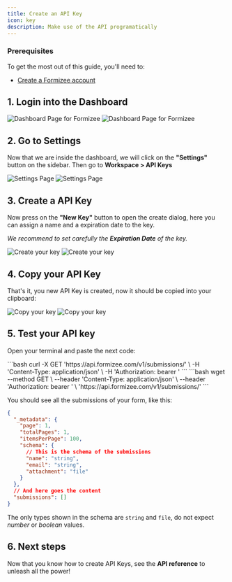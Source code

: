 ```yaml
---
title: Create an API Key
icon: key
description: Make use of the API programatically
---
```


### Prerequisites
To get the most out of this guide, you'll need to:

* [Create a Formizee account](https://dashboard.formizee.com)

## 1. Login into the Dashboard

<Frame>
  <img className="block dark:hidden" src="../assets/guides/create-an-api-key/1-light.png" alt="Dashboard Page for Formizee" />
  <img className="hidden dark:block" src="../assets/guides/create-an-api-key/1-dark.png"  alt="Dashboard Page for Formizee"/>
</Frame>

## 2. Go to Settings
Now that we are inside the dashboard, we will click on the **"Settings"** button on the sidebar.
Then go to **Workspace > API Keys**

<Frame>
  <img className="block dark:hidden" src="../assets/guides/create-an-api-key/2-light.png" alt="Settings Page" />
  <img className="hidden dark:block" src="../assets/guides/create-an-api-key/2-dark.png"  alt="Settings Page"/>
</Frame>

## 3. Create a API Key
Now press on the **"New Key"** button to open the create dialog, here you can assign a name and a expiration date to the key.

_We recommend to set carefully the **Expiration Date** of the key._

<Frame>
  <img className="block dark:hidden" src="../assets/guides/create-an-api-key/3-light.png" alt="Create your key" />
  <img className="hidden dark:block" src="../assets/guides/create-an-api-key/3-dark.png"  alt="Create your key"/>
</Frame>

## 4. Copy your API Key
That's it, you new API Key is created, now it should be copied into your clipboard:

<Frame>
  <img className="block dark:hidden" src="../assets/guides/create-an-api-key/4-light.png" alt="Copy your key" />
  <img className="hidden dark:block" src="../assets/guides/create-an-api-key/4-dark.png"  alt="Copy your key"/>
</Frame>

## 5. Test your API key
Open your terminal and paste the next code:

<Tabs>
  <Tab title="cURL">
  ```bash
  curl -X GET 'https://api.formizee.com/v1/submissions/<your_endpoint_id>' \
    -H 'Content-Type: application/json' \
    -H 'Authorization: bearer <your_api_key>'
  ```
  </Tab>
  <Tab title="wget">
  ```bash
  wget --method GET \
    --header 'Content-Type: application/json' \
    --header 'Authorization: bearer <your_api_key>' \
  'https://api.formizee.com/v1/submissions/<your_endpoint_id>' 
  ```
  </Tab>
</Tabs>

You should see all the submissions of your form, like this:
```json
{
  "_metadata": {
    "page": 1,
    "totalPages": 1,
    "itemsPerPage": 100,
    "schema": {
      // This is the schema of the submissions
      "name": "string",
      "email": "string",
      "attachment": "file"
    }
  },
  // And here goes the content
  "submissions": []
}
```

<Warning>The only types shown in the schema are `string` and `file`, do not expect *number* or *boolean* values.</Warning>

## 6. Next steps
Now that you know how to create API Keys, see the **API reference** to unleash all the power!

<Card icon="database" href="/api-references/submissions/list" title="API Reference"/>
